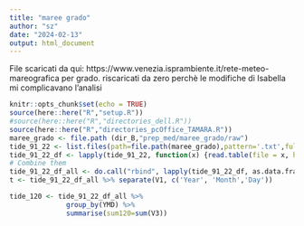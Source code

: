 ```yaml
---
title: "maree grado"
author: "sz"
date: "2024-02-13"
output: html_document
---
```

File scaricati da qui: https://www.venezia.isprambiente.it/rete-meteo-mareografica
per grado. riscaricati da zero perchè le modifiche di Isabella mi complicavano l'analisi


```r

knitr::opts_chunk$set(echo = TRUE)
source(here::here("R","setup.R"))
#source(here::here("R","directories_dell.R"))
source(here::here("R","directories_pcOffice_TAMARA.R"))
maree_grado <- file.path (dir_B,"prep_med/maree_grado/raw")
tide_91_22 <- list.files(path=file.path(maree_grado),pattern='.txt',full.names=T)
tide_91_22_df <- lapply(tide_91_22, function(x) {read.table(file = x, header = F, sep =";")})
# Combine them
tide_91_22_df_all <- do.call("rbind", lapply(tide_91_22_df, as.data.frame)) 
t <- tide_91_22_df_all %>% separate(V1, c('Year', 'Month','Day'))
```

```r
tide_120 <- tide_91_22_df_all %>% 
              group_by(YMD) %>% 
              summarise(sum120=sum(V3))
        
```

